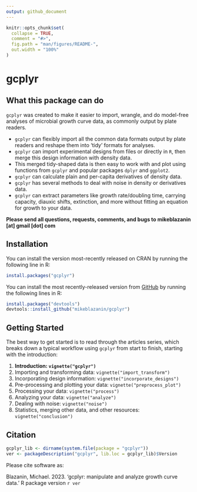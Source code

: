 ```yaml
---
output: github_document
---
```


<!-- README.md is generated from README.Rmd. Please edit that file -->

<!--
You'll still need to render `README.Rmd` regularly, to keep `README.md` up-to-date. `devtools::build_readme()` is handy for this. You could also use GitHub Actions to re-render `README.Rmd` every time you push. An example workflow can be found here: <https://github.com/r-lib/actions/tree/v1/examples>.

You can also embed plots in R chunks. In that case, don't forget to commit and push the resulting figure files, so they display on GitHub and CRAN.
-->

```r
knitr::opts_chunk$set(
  collapse = TRUE,
  comment = "#>",
  fig.path = "man/figures/README-",
  out.width = "100%"
)
```

# gcplyr

<!-- badges: start -->
<!-- badges: end -->

## What this package can do

`gcplyr` was created to make it easier to import, wrangle, and do model-free analyses of microbial growth curve data, as commonly output by plate readers. 

* `gcplyr` can flexibly import all the common data formats output by plate readers and reshape them into 'tidy' formats for analyses.
* `gcplyr` can import experimental designs from files or directly in `R`, then merge this design information with density data.
* This merged tidy-shaped data is then easy to work with and plot using functions from `gcplyr` and popular packages `dplyr` and `ggplot2`.
* `gcplyr` can calculate plain and per-capita derivatives of density data.
* `gcplyr` has several methods to deal with noise in density or derivatives data.
* `gcplyr` can extract parameters like growth rate/doubling time, carrying capacity, diauxic shifts, extinction, and more without fitting an equation for growth to your data.

**Please send all questions, requests, comments, and bugs to mikeblazanin [at] gmail [dot] com**

## Installation

You can install the version most-recently released on CRAN by running the following line in R:

``` r
install.packages("gcplyr")
```

You can install the most recently-released version from [GitHub](https://github.com/mikeblazanin/gcplyr/) by running the following lines in R:

``` r
install.packages("devtools")
devtools::install_github("mikeblazanin/gcplyr")
```

## Getting Started

The best way to get started is to read through the articles series, which breaks down a typical workflow using `gcplyr` from start to finish, starting with the introduction:

1. **Introduction: `vignette("gcplyr")`**
2. Importing and transforming data: `vignette("import_transform")`
3. Incorporating design information: `vignette("incorporate_designs")`
4. Pre-processing and plotting your data: `vignette("preprocess_plot")`
5. Processing your data: `vignette("process")`
6. Analyzing your data: `vignette("analyze")`
7. Dealing with noise: `vignette("noise")`
8. Statistics, merging other data, and other resources: `vignette("conclusion")`

## Citation

```r
gcplyr_lib <- dirname(system.file(package = "gcplyr"))
ver <- packageDescription("gcplyr", lib.loc = gcplyr_lib)$Version
```

Please cite software as:

 Blazanin, Michael. 2023. 'gcplyr: manipulate and analyze growth curve data.' R package version `r ver`